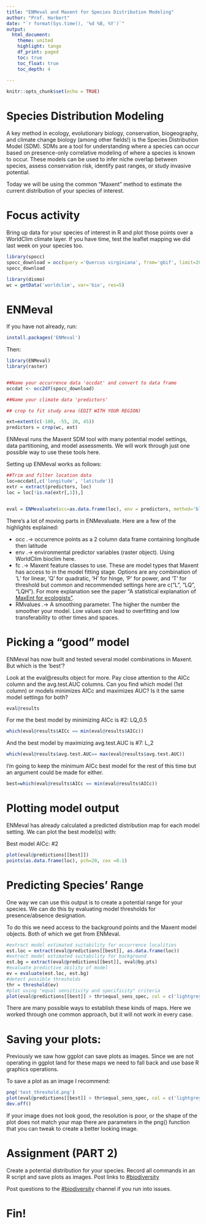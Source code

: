 ```yaml
---
title: "ENMeval and Maxent for Species Distribution Modeling"
author: "Prof. Harbert"
date: "`r format(Sys.time(), '%d %B, %Y')`"
output: 
  html_document:
    theme: united
    highlight: tango
    df_print: paged
    toc: true
    toc_float: true
    toc_depth: 4
  
---
```


```r
knitr::opts_chunk$set(echo = TRUE)
```

# Species Distribution Modeling

A key method in ecology, evolutionary biology, conservation, biogeography, and climate change biology (among other fields!) is the Species Distribution Model (SDM). SDMs are a tool for understanding where a species can occur based on presence-only correlative modeling of where a species is known to occur. These models can be used to infer niche overlap between species, assess conservation risk, identify past ranges, or study invasive potential.

Today we will be using the common "Maxent" method to estimate the current distribution of your species of interest.

# Focus activity

Bring up data for your species of interest in R and plot those points over a WorldClim climate layer. If you have time, test the leaflet mapping we did last week on your species too.


```r
library(spocc)
spocc_download = occ(query ='Quercus virginiana', from='gbif', limit=2000);
spocc_download

library(dismo)
wc = getData('worldclim', var='bio', res=5)
```

# ENMeval 

If you have not already, run:

```r
install.packages('ENMeval')

```

Then:

```r
library(ENMeval)
library(raster)


##Name your occurrence data 'occdat' and convert to data frame
occdat <- occ2df(spocc_download)

##Name your climate data 'predictors'

## crop to fit study area (EDIT WITH YOUR REGION)

ext=extent(c(-100, -55, 20, 45))
predictors = crop(wc, ext)

```

ENMeval runs the Maxent SDM tool with many potential model settings, data partitioning, and model assessments. We will work through just one possible way to use these tools here.

Setting up ENMeval works as follows:

```r
##Trim and filter location data
loc=occdat[,c('longitude', 'latitude')]
extr = extract(predictors, loc)
loc = loc[!is.na(extr[,1]),]


eval = ENMevaluate(occ=as.data.frame(loc), env = predictors, method='block', parallel=FALSE, fc=c("L", "LQ"), RMvalues=seq(0.5, 2, 0.5), rasterPreds=T)
```

There's a lot of moving parts in ENMevaluate. Here are a few of the highlights explained:

+ occ .-> occurrence points as a 2 column data frame containing longitude then latitude
+ env .-> environmental predictor variables (raster object). Using WorldClim bioclim here.
+ fc .-> Maxent feature classes to use. These are model types that Maxent has access to in the model fitting stage. Options are any combination of 'L' for linear, 'Q' for quadratic, 'H' for hinge, 'P' for power, and 'T' for threshold but common and recommended settings here are c("L", "LQ", "LQH"). For more explanation see the paper "A statistical explanation of [MaxEnt for ecologists"](https://onlinelibrary.wiley.com/doi/full/10.1111/j.1472-4642.2010.00725.x). 
+ RMvalues .-> A smoothing parameter. The higher the number the smoother your model. Low values *can* lead to overfitting and low transferability to other times and spaces.


# Picking a "good" model

ENMeval has now built and tested several model combinations in Maxent. But which is the 'best'?

Look at the eval@results object for more. Pay close attention to the AICc column and the avg.test.AUC columns. Can you find which model (1st column) or models minimizes AICc and maximizes AUC? Is it the same model settings for both?

```r
eval@results
```

For me the best model by minimizing AICc is #2: LQ_0.5

```r
which(eval@results$AICc == min(eval@results$AICc))
```

And the best model by maximizing avg.test.AUC is #7: L_2

```r
which(eval@results$avg.test.AUC== max(eval@results$avg.test.AUC))
```

I'm going to keep the minimum AICc best model for the rest of this time but an argument could be made for either.

```r
best=which(eval@results$AICc == min(eval@results$AICc))
```

# Plotting model output

ENMeval has already calculated a predicted distribution map for each model setting. We can plot the best model(s) with:

Best model AICc: #2

```r
plot(eval@predictions[[best]])
points(as.data.frame(loc), pch=20, cex =0.1)
```

# Predicting Species' Range

One way we can use this output is to create a potential range for your species. We can do this by evaluating model thresholds for presence/absence designation.

To do this we need access to the background points and the Maxent model objects. Both of which we get from ENMeval.


```r

#extract model estimated suitability for occurrence localities
est.loc = extract(eval@predictions[[best]], as.data.frame(loc))
#extract model estimated suitability for background
est.bg = extract(eval@predictions[[best]], eval@bg.pts)
#evaluate predictive ability of model
ev = evaluate(est.loc, est.bg)
#detect possible thresholds 
thr = threshold(ev)
#plot using "equal sensitivity and specificity" criteria
plot(eval@predictions[[best]] > thr$equal_sens_spec, col = c('lightgrey', 'black'))


```

There are many possible ways to establish these kinds of maps. Here we worked through one common approach, but it will not work in every case.

# Saving your plots:

Previously we saw how ggplot can save plots as images. Since we are not operating in ggplot land for these maps we need to fall back and use base R graphics operations.

To save a plot as an image I recommend:

```R
png('test_threshold.png')
plot(eval@predictions[[best]] > thr$equal_sens_spec, col = c('lightgrey', 'black'))
dev.off()
```

If your image does not look good, the resolution is poor, or the shape of the plot does not match your map there are parameters in the png() function that you can tweak to create a better looking image.

# Assignment (PART 2)

Create a potential distribution for your species. Record all commands in an R script and save plots as images. Post links to [#biodiversity](https://programming4bio.slack.com/messages/CKEK5FLH2)

Post questions to the [#biodiversity](https://programming4bio.slack.com/messages/CKEK5FLH2) channel if you run into issues.


# Fin!

